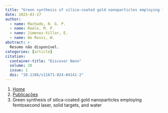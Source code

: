 ```yaml
---
title: "Green synthesis of silica-coated gold nanoparticles employing femtosecond laser, solid targets, and water"
date: 2025-01-27
author:
  - name: Machado, N. G. P.
  - name: Raele, M. P.
  - name: Jimenez-Villar, E.
  - name: De Rossi, W.
abstract: > 
  Resumo não disponível.
categories: [article]
citation: 
  container-title: "Discover Nano"
  volume: 20
  issue: 1
  doi: "10.1186/s11671-024-04141-2"
---
```


```{=html}
<nav aria-label="breadcrumb">
  <ol class="breadcrumb">
    <li class="breadcrumb-item"><a href="../../index.html">Home</a></li>
    <li class="breadcrumb-item"><a href="../index.html">Publicações</a></li>
    <li class="breadcrumb-item active" aria-current="page">Green synthesis of silica-coated gold nanoparticles employing femtosecond laser, solid targets, and water</li>
  </ol>
</nav>
```
